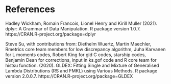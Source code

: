# References
Hadley Wickham, Romain Francois, Lionel Henry and Kirill Muller
(2021). dplyr: A Grammar of Data Manipulation. R package version
1.0.7. https://CRAN.R-project.org/package=dplyr

Steve Su, with contributions from: Diethelm Wuertz, Martin Maechler,
Rmetrics core team members for low discrepancy algorithm, Juha
Karvanen for L moments codes, Robert King for gld C codes, starship
codes, Benjamin Dean for corrections, input in ks.gof code and R
core team for histsu function. (2020). GLDEX: Fitting Single and
Mixture of Generalised Lambda Distributions (RS and FMKL) using
Various Methods. R package version 2.0.0.7.
https://CRAN.R-project.org/package=GLDEX
